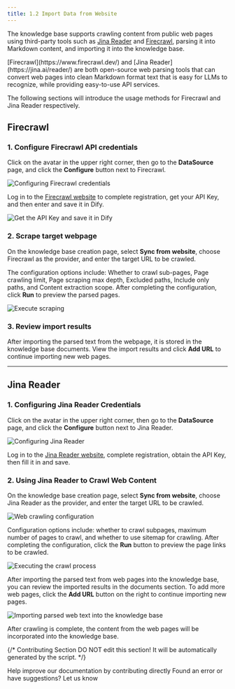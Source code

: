 ```yaml
---
title: 1.2 Import Data from Website
---
```


The knowledge base supports crawling content from public web pages using third-party tools such as [Jina Reader](https://jina.ai/reader/) and [Firecrawl](https://www.firecrawl.dev/), parsing it into Markdown content, and importing it into the knowledge base.

<Info>
​[Firecrawl](https://www.firecrawl.dev/) and [Jina Reader](https://jina.ai/reader/) are both open-source web parsing tools that can convert web pages into clean Markdown format text that is easy for LLMs to recognize, while providing easy-to-use API services.
</Info>

The following sections will introduce the usage methods for Firecrawl and Jina Reader respectively.

## Firecrawl

### **1. Configure Firecrawl API credentials**

Click on the avatar in the upper right corner, then go to the **DataSource** page, and click the **Configure** button next to Firecrawl.

![Configuring Firecrawl credentials](https://assets-docs.dify.ai/2024/12/d468cf996f591b4b2bd0ffb5de62bad4.png)

Log in to the [Firecrawl website](https://www.firecrawl.dev/) to complete registration, get your API Key, and then enter and save it in Dify.

![Get the API Key and save it in Dify](https://files.gitbook.com/v0/b/gitbook-x-prod.appspot.com/o/spaces%2FRncMhlfeYTrpujwzDIqw%2Fuploads%2FtAwcLoAYT1A2v12pfJC3%2Fimage.png?alt=media&token=3b5b784f-2808-431f-8595-2638d038c190)

### 2. Scrape target webpage

On the knowledge base creation page, select **Sync from website**, choose Firecrawl as the provider, and enter the target URL to be crawled.

The configuration options include: Whether to crawl sub-pages, Page crawling limit, Page scraping max depth, Excluded paths, Include only paths, and Content extraction scope. After completing the configuration, click **Run** to preview the parsed pages.

![Execute scraping](https://assets-docs.dify.ai/2024/12/3e63b4ced9770e21d5132c3aa8e5d2de.png)

### 3. Review import results

After importing the parsed text from the webpage, it is stored in the knowledge base documents. View the import results and click **Add URL** to continue importing new web pages.

***

## Jina Reader

### 1. Configuring Jina Reader Credentials

Click on the avatar in the upper right corner, then go to the **DataSource** page, and click the **Configure** button next to Jina Reader.

![Configuring Jina Reader](https://assets-docs.dify.ai/2024/12/28b37f9b36fe808b2d3302c48fce5ea3.png)

Log in to the [Jina Reader website](https://jina.ai/reader/), complete registration, obtain the API Key, then fill it in and save.

### 2. Using Jina Reader to Crawl Web Content

On the knowledge base creation page, select **Sync from website**, choose Jina Reader as the provider, and enter the target URL to be crawled.

![Web crawling configuration](https://assets-docs.dify.ai/2024/12/f9170b2a2ab1be94bc85ff3ed3c3e723.png)

Configuration options include: whether to crawl subpages, maximum number of pages to crawl, and whether to use sitemap for crawling. After completing the configuration, click the **Run** button to preview the page links to be crawled.

![Executing the crawl process](https://assets-docs.dify.ai/2024/12/a875f21a751551c03109c76308c577ee.png)

After importing the parsed text from web pages into the knowledge base, you can review the imported results in the documents section. To add more web pages, click the **Add URL** button on the right to continue importing new pages.

![Importing parsed web text into the knowledge base](https://assets-docs.dify.ai/2024/12/03494dc3c882ac1c74b464ea931e2533.png)

After crawling is complete, the content from the web pages will be incorporated into the knowledge base.

{/*
Contributing Section
DO NOT edit this section!
It will be automatically generated by the script.
*/}

<CardGroup cols="2">
    <Card
        title="Edit this page"
        icon="pen-to-square"
        href="https://github.com/langgenius/dify-docs/edit/main/en/guides/knowledge-base/create-knowledge-and-upload-documents/import-content-data/sync-from-website.mdx"
    >
        Help improve our documentation by contributing directly
    </Card>
    <Card
        title="Report an issue"
        icon="github"
        href="https://github.com/langgenius/dify-docs/issues/new?title=Documentation%20Issue%3A%20from-webs&body=%23%23%20Issue%20Description%0A%3C%21--%20Please%20briefly%20describe%20the%20issue%20you%20found%20--%3E%0A%0A%23%23%20Page%20Link%0Ahttps%3A%2F%2Fgithub.com%2Flanggenius%2Fdify-docs%2Fblob%2Fmain%2Fen/guides/knowledge-base/create-knowledge-and-upload-documents/import-content-data%2Fsync-from-website.mdx%0A%0A%23%23%20Suggested%20Changes%0A%3C%21--%20If%20you%20have%20specific%20suggestions%20for%20changes%2C%20please%20describe%20them%20here%20--%3E%0A%0A%3C%21--%20Thank%20you%20for%20helping%20improve%20our%20documentation%21%20--%3E"
    >
        Found an error or have suggestions? Let us know
    </Card>
</CardGroup>
